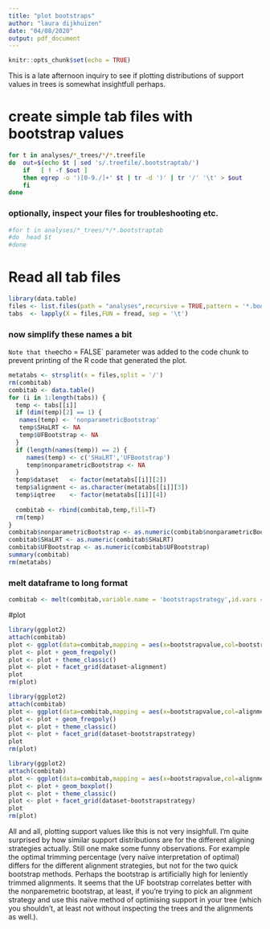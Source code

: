 ```yaml
---
title: "plot bootstraps"
author: "laura dijkhuizen"
date: "04/08/2020"
output: pdf_document
---
```


```r
knitr::opts_chunk$set(echo = TRUE)
```

This is a late afternoon inquiry to see if plotting distributions of support values in trees is somewhat insightfull perhaps.

# create simple tab files with bootstrap values
```bash
for t in analyses/*_trees/*/*.treefile
do  out=$(echo $t | sed 's/.treefile/.bootstraptab/')
    if   [ ! -f $out ]
    then egrep -o ')[0-9./]+' $t | tr -d ')' | tr '/' '\t' > $out
    fi
done
```

### optionally, inspect your files for troubleshooting etc.
```bash
#for t in analyses/*_trees/*/*.bootstraptab
#do  head $t
#done
```


# Read all tab files
```r
library(data.table)
files <- list.files(path = "analyses",recursive = TRUE,pattern = '*.bootstraptab',full.names = TRUE)
tabs  <- lapply(X = files,FUN = fread, sep = '\t')
```
### now simplify these names a bit
`
Note that the `echo = FALSE` parameter was added to the code chunk to prevent printing of the R code that generated the plot.
```r
metatabs <- strsplit(x = files,split = '/')
rm(combitab)
combitab <- data.table()
for (i in 1:length(tabs)) {
  temp <- tabs[[i]]
  if (dim(temp)[2] == 1) {
   names(temp) <- 'nonparametricBootstrap'
   temp$SHaLRT <- NA
   temp$UFBootstrap <- NA
  } 
  if (length(names(temp)) == 2) {
     names(temp) <- c('SHaLRT','UFBootstrap')  
     temp$nonparametricBootstrap <- NA
  }
  temp$dataset   <- factor(metatabs[[i]][2])
  temp$alignment <- as.character(metatabs[[i]][3])
  temp$iqtree    <- factor(metatabs[[i]][4])
  
  combitab <- rbind(combitab,temp,fill=T)
  rm(temp)
} 
combitab$nonparametricBootstrap <- as.numeric(combitab$nonparametricBootstrap)
combitab$SHaLRT <- as.numeric(combitab$SHaLRT)
combitab$UFBootstrap <- as.numeric(combitab$UFBootstrap)
summary(combitab)
rm(metatabs)

```

### melt dataframe to long format
```r
combitab <- melt(combitab,variable.name = 'bootstrapstrategy',id.vars = c('dataset','alignment','iqtree'),value.name = 'bootstrapvalue')
```


#plot 

```r
library(ggplot2)
attach(combitab)
plot <- ggplot(data=combitab,mapping = aes(x=bootstrapvalue,col=bootstrapstrategy))
plot <- plot + geom_freqpoly()
plot <- plot + theme_classic()
plot <- plot + facet_grid(dataset~alignment)
plot
rm(plot)
```

```r
library(ggplot2)
attach(combitab)
plot <- ggplot(data=combitab,mapping = aes(x=bootstrapvalue,col=alignment))
plot <- plot + geom_freqpoly()
plot <- plot + theme_classic()
plot <- plot + facet_grid(dataset~bootstrapstrategy)
plot
rm(plot)
```

```r
library(ggplot2)
attach(combitab)
plot <- ggplot(data=combitab,mapping = aes(x=bootstrapvalue,col=alignment))
plot <- plot + geom_boxplot()
plot <- plot + theme_classic()
plot <- plot + facet_grid(dataset~bootstrapstrategy)
plot
rm(plot)
```

All and all, plotting support values like this is not very insighfull. 
I'm quite surprised by how similar support distributions are for the different aligning strategies actually.
Still one make some funny observations. For example the optimal trimming percentage (very naïve interpretation of optimal) differs for the different alignment strategies, but not for the two quick bootstrap methods.
Perhaps the bootstrap is artificially high for leniently trimmed alignments. 
It seems that the UF bootstrap correlates better with the nonparemetric bootstrap, at least, if you're trying to pick an alignment strategy and use this naïve method of optimising support in your tree (which you shouldn't, at least not without inspecting the trees and the alignments as well.).





